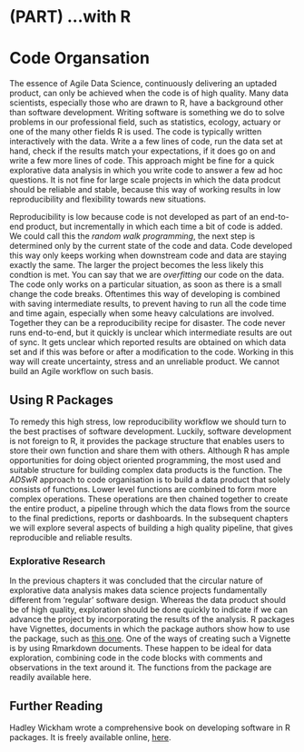 # (PART) ...with R {-}

# Code Organsation

The essence of Agile Data Science, continuously delivering an uptaded product, can only be achieved when the code is of high quality. Many data scientists, especially those who are drawn to R, have a background other than software development. Writing software is something we do to solve problems in our professional field, such as statistics, ecology, actuary or one of the many other fields R is used. The code is typically written interactively with the data. Write a a few lines of code, run the data set at hand, check if the results match your expectations, if it does go on and write a few more lines of code. This approach might be fine for a quick explorative data analysis in which you write code to answer a few ad hoc questions. It is not fine for large scale projects in which the data prodcut should be reliable and stable, because this way of working results in low reproducibility and flexibility towards new situations. 

Reproducibility is low because code is not developed as part of an end-to-end product, but incrementally in which each time a bit of code is added. We could call this the *random walk programming*, the next step is determined only by the current state of the code and data. Code developed this way only keeps working when downstream code and data are staying exactly the same. The larger the project becomes the less likely this condtion is met. You can say that we are *overfitting* our code on the data. The code only works on a particular situation, as soon as there is a small change the code breaks. Oftentimes this way of developing is combined with saving intermediate results, to prevent having to run all the code time and time again, especially when some heavy calculations are involved. Together they can be a reproducibility recipe for disaster. The code never runs end-to-end, but it quickly is unclear which intermediate results are out of sync. It gets unclear which reported results are obtained on which data set and if this was before or after a modification to the code. Working in this way will create uncertainty, stress and an unreliable product. We cannot build an Agile workflow on such basis.

## Using R Packages

To remedy this high stress, low reproducibility workflow we should turn to the best practises of software development. Luckily, software development is not foreign to R, it provides the package structure that enables users to store their own function and share them with others. Although R has ample opportunities for doing object oriented programming, the most used and suitable structure for building complex data products is the function. The *ADSwR* approach to code organisation is to build a data product that solely consists of functions. Lower level functions are combined to form more complex operations. These operations are then chained together to create the entire product, a pipeline through which the data flows from the source to the final predictions, reports or dashboards. In the subsequent chapters we will explore several aspects of building a high quality pipeline, that gives reproducible and reliable results. 

### Explorative Research
In the previous chapters it was concluded that the circular nature of explorative data analysis makes data science projects fundamentally different from 'regular' software design. Whereas the data product should be of high quality, exploration should be done quickly to indicate if we can advance the project by incorporating the results of the analysis. R packages have Vignettes, documents in which the package authors show how to use the package, such as [this one](https://cran.r-project.org/web/packages/padr/vignettes/padr.html). One of the ways of creating such a Vignette is by using Rmarkdown documents. These happen to be ideal for data exploration, combining code in the code blocks with comments and observations in the text around it. The functions from the package are readily available here.

## Further Reading

Hadley Wickham wrote a comprehensive book on developing software in R packages. It is freely available online, [here](http://r-pkgs.had.co.nz/).
